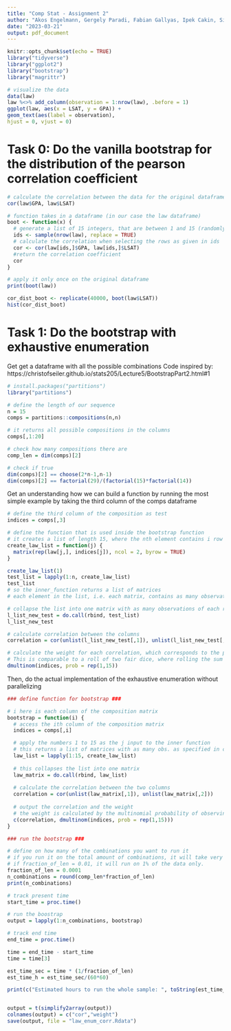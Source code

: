 ```yaml
---
title: "Comp Stat - Assignment 2"
author: "Akos Engelmann, Gergely Paradi, Fabian Gallyas, Ipek Cakin, Simon Jasansky"
date: "2023-03-21"
output: pdf_document
---
```


```r
knitr::opts_chunk$set(echo = TRUE)
library("tidyverse")
library("ggplot2")
library("bootstrap")
library("magrittr")

```


```r
# visualize the data
data(law)
law %<>% add_column(observation = 1:nrow(law), .before = 1)
ggplot(law, aes(x = LSAT, y = GPA)) +
geom_text(aes(label = observation),
hjust = 0, vjust = 0)
```



# Task 0: Do the vanilla bootstrap for the distribution of the pearson correlation coefficient 
```r

# calculate the correlation between the data for the original dataframe
cor(law$GPA, law$LSAT)

# function takes in a dataframe (in our case the law dataframe)
boot <- function(x) {
  # generate a list of 15 integers, that are between 1 and 15 (randomly)
  ids <- sample(nrow(law), replace = TRUE)
  # calculate the correlation when selecting the rows as given in ids
  cor <- cor(law[ids,]$GPA, law[ids,]$LSAT)
  #return the correlation coefficient
  cor
}

# apply it only once on the original dataframe
print(boot(law))

cor_dist_boot <- replicate(40000, boot(law$LSAT))
hist(cor_dist_boot)

```


# Task 1: Do the bootstrap with exhaustive enumeration 

Get get a dataframe with all the possible combinations
Code inspired by: https://christofseiler.github.io/stats205/Lecture5/BootstrapPart2.html#1 

```r
# install.packages("partitions")
library("partitions")

# define the length of our sequence
n = 15
comps = partitions::compositions(n,n)

# it returns all possible compositions in the columns
comps[,1:20]

# check how many compositions there are 
comp_len = dim(comps)[2]

# check if true
dim(comps)[2] == choose(2*n-1,n-1)
dim(comps)[2] == factorial(29)/(factorial(15)*factorial(14))

```


Get an understanding how we can build a function by running the most simple example by taking the third column of the comps dataframe 
```r

# define the third column of the composition as test
indices = comps[,3]

# define the function that is used inside the bootstrap function
# it creates a list of length 15, where the nth element contains i row of the original data x times, as specified in comps
create_law_list = function(j) {
  matrix(rep(law[j,], indices[j]), ncol = 2, byrow = TRUE)
}

create_law_list(1)
test_list = lapply(1:n, create_law_list)
test_list
# so the inner_function returns a list of matrices
# each element in the list, i.e. each matrix, contains as many observations of row 1-15 as specified in comps

# collapse the list into one matrix with as many observations of each row as specified in comps
l_list_new_test = do.call(rbind, test_list)
l_list_new_test

# calculate correlation between the columns
correlation = cor(unlist(l_list_new_test[,1]), unlist(l_list_new_test[,2]))

# calculate the weight for each correlation, which corresponds to the probability of observing this exact set by random chance. 
# This is comparable to a roll of two fair dice, where rolling the sum of 3 is more likely (2/36) than the sum of 2 (1/36)
dmultinom(indices, prob = rep(1,15))

```


Then, do the actual implementation of the exhaustive enumeration without parallelizing

```r

### define function for bootstrap ### 

# i here is each column of the composition matrix
bootstrap = function(i) {
  # access the ith column of the composition matrix
  indices = comps[,i]

  # apply the numbers 1 to 15 as the j input to the inner function
  # this returns a list of matrices with as many obs. as specified in comps
  law_list = lapply(1:15, create_law_list)
  
  # this collapses the list into one matrix
  law_matrix = do.call(rbind, law_list)
  
  # calculate the correlation between the two columns
  correlation = cor(unlist(law_matrix[,1]), unlist(law_matrix[,2]))
  
  # output the correlation and the weight
  # the weight is calculated by the multinomial probability of observing this set of the index
  c(correlation, dmultinom(indices, prob = rep(1,15)))
}

### run the bootstrap ###

# define on how many of the combinations you want to run it
# if you run it on the total amount of combinations, it will take very long!
# if fraction_of_len = 0.01, it will run on 1% of the data only. 
fraction_of_len = 0.0001
n_combinations = round(comp_len*fraction_of_len)
print(n_combinations)

# track present time 
start_time = proc.time()

# run the boostrap
output = lapply(1:n_combinations, bootstrap)

# track end time
end_time = proc.time()

time = end_time - start_time
time = time[3]

est_time_sec = time * (1/fraction_of_len)
est_time_h = est_time_sec/(60*60)

print(c("Estimated hours to run the whole sample: ", toString(est_time_h)))


output = t(simplify2array(output))
colnames(output) = c("cor","weight")
save(output, file = "law_enum_corr.Rdata")

```
